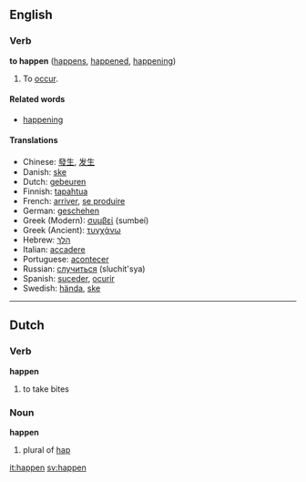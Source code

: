 ==English==
===Verb===
'''to happen''' ([[happens]], [[happened]], [[happening]])

#To [[occur]].

====Related words====
*[[happening]]

====Translations====
*Chinese: [[發生]], [[发生]]
*Danish: [[ske]]
*Dutch: [[gebeuren]]
*Finnish: [[tapahtua]]
*French: [[arriver]], [[se produire]]
*German: [[geschehen]]
*Greek (Modern): [[συμβεί]] (sumbeí)
*Greek (Ancient): [[τυγχάνω]]
*Hebrew: [[הלך|הָלַךְ]]
*Italian: [[accadere]]
*Portuguese: [[acontecer]]
*Russian: [[случиться]] (sluchit'sya)
*Spanish: [[suceder]], [[ocurir]]
*Swedish: [[hända]], [[ske]]

----

==Dutch==
===Verb===
'''happen'''

# to take bites

===Noun===
'''happen'''

# plural of [[hap]]

[[it:happen]]
[[sv:happen]]